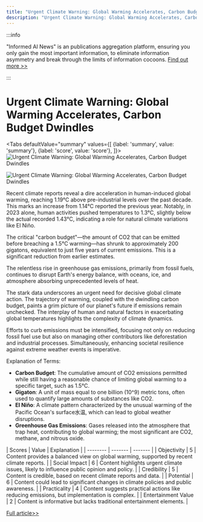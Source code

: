 ```yaml
---
title: "Urgent Climate Warning: Global Warming Accelerates, Carbon Budget Dwindles"
description: "Urgent Climate Warning: Global Warming Accelerates, Carbon Budget Dwindles"
---
```



:::info

"Informed AI News" is an publications aggregation platform, ensuring you only gain the most important information, to eliminate information asymmetry and break through the limits of information cocoons.  [Find out more >>](/docs/guides)

:::

# Urgent Climate Warning: Global Warming Accelerates, Carbon Budget Dwindles


<Tabs
	defaultValue="summary"
	values={[
	{label: 'summary', value: 'summary'},
	{label: 'score', value: 'score'},
]}>
<TabItem value="summary">
<img
  src="https://image.informedainews.com/2024/06/07/Ar-vcR-1717724981-0.jpg"
  alt="Urgent Climate Warning: Global Warming Accelerates, Carbon Budget Dwindles"
/>

<img
  src="https://image.informedainews.com/2024/06/07/Ar-ebs-1717724981-1.jpg"
  alt="Urgent Climate Warning: Global Warming Accelerates, Carbon Budget Dwindles"
/>



Recent climate reports reveal a dire acceleration in human-induced global warming, reaching 1.19°C above pre-industrial levels over the past decade. This marks an increase from 1.14°C reported the previous year. Notably, in 2023 alone, human activities pushed temperatures to 1.3°C, slightly below the actual recorded 1.43°C, indicating a role for natural climate variations like El Niño.

The critical "carbon budget"—the amount of CO2 that can be emitted before breaching a 1.5°C warming—has shrunk to approximately 200 gigatons, equivalent to just five years of current emissions. This is a significant reduction from earlier estimates.

The relentless rise in greenhouse gas emissions, primarily from fossil fuels, continues to disrupt Earth's energy balance, with oceans, ice, and atmosphere absorbing unprecedented levels of heat.

The stark data underscores an urgent need for decisive global climate action. The trajectory of warming, coupled with the dwindling carbon budget, paints a grim picture of our planet's future if emissions remain unchecked. The interplay of human and natural factors in exacerbating global temperatures highlights the complexity of climate dynamics.

Efforts to curb emissions must be intensified, focusing not only on reducing fossil fuel use but also on managing other contributors like deforestation and industrial processes. Simultaneously, enhancing societal resilience against extreme weather events is imperative.

Explanation of Terms:
- **Carbon Budget**: The cumulative amount of CO2 emissions permitted while still having a reasonable chance of limiting global warming to a specific target, such as 1.5°C.
- **Gigaton**: A unit of mass equal to one billion (10^9) metric tons, often used to quantify large amounts of substances like CO2.
- **El Niño**: A climate pattern characterized by the unusual warming of the Pacific Ocean's surface水温, which can lead to global weather disruptions.
- **Greenhouse Gas Emissions**: Gases released into the atmosphere that trap heat, contributing to global warming; the most significant are CO2, methane, and nitrous oxide.
</TabItem>
<TabItem value="score">
	| Scores     | Value   | Explanation |
	| -------- | ------- | ------- |
	| Objectivity  | 5    | Content provides a balanced view on global warming, supported by recent climate reports.    |
	| Social Impact | 6     | Content highlights urgent climate issues, likely to influence public opinion and policy.    |
	| Credibility    | 5    | Content is credible, based on recent climate reports and data.    |
	| Potential    | 6    | Content could lead to significant changes in climate policies and public awareness.    |
	| Practicality    | 4    | Content suggests practical actions like reducing emissions, but implementation is complex.    |
	| Entertainment Value    | 2    | Content is informative but lacks traditional entertainment elements.    |
</TabItem>
</Tabs>

[Full article>>](https://www.cnbeta.com.tw/articles/science/1433614.htm)
